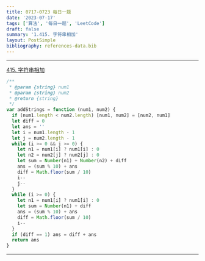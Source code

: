 ```yaml
---
title: 0717-0723 每日一题
date: '2023-07-17'
tags: ['算法', '每日一题', 'LeetCode']
draft: false
summary: '1.415. 字符串相加'
layout: PostSimple
bibliography: references-data.bib
---
```


---

[415. 字符串相加](https://leetcode.cn/problems/add-strings/)

```js
/**
 * @param {string} num1
 * @param {string} num2
 * @return {string}
 */
var addStrings = function (num1, num2) {
  if (num1.length < num2.length) [num1, num2] = [num2, num1]
  let diff = 0
  let ans = ''
  let i = num1.length - 1
  let j = num2.length - 1
  while (i >= 0 && j >= 0) {
    let n1 = num1[i] ? num1[i] : 0
    let n2 = num2[j] ? num2[j] : 0
    let sum = Number(n1) + Number(n2) + diff
    ans = (sum % 10) + ans
    diff = Math.floor(sum / 10)
    i--
    j--
  }
  while (i >= 0) {
    let n1 = num1[i] ? num1[i] : 0
    let sum = Number(n1) + diff
    ans = (sum % 10) + ans
    diff = Math.floor(sum / 10)
    i--
  }
  if (diff == 1) ans = diff + ans
  return ans
}
```

---
